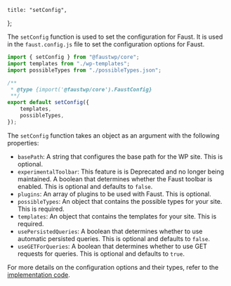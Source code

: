 	title: "setConfig",
};

The `setConfig` function is used to set the configuration for Faust. It is used in the `faust.config.js` file to set the configuration options for Faust.

```js {12} title="faust.config.js"
import { setConfig } from "@faustwp/core";
import templates from "./wp-templates";
import possibleTypes from "./possibleTypes.json";

/**
 * @type {import('@faustwp/core').FaustConfig}
 **/
export default setConfig({
	templates,
	possibleTypes,
});
```

The `setConfig` function takes an object as an argument with the following properties:

- `basePath`: A string that configures the base path for the WP site. This is optional.
- `experimentalToolbar`: This feature is is Deprecated and no longer being maintained. A boolean that determines whether the Faust toolbar is enabled. This is optional and defaults to `false`.
- `plugins`: An array of plugins to be used with Faust. This is optional.
- `possibleTypes`: An object that contains the possible types for your site. This is required.
- `templates`: An object that contains the templates for your site. This is required.
- `usePersistedQueries`: A boolean that determines whether to use automatic persisted queries. This is optional and defaults to `false`.
- `useGETForQueries`: A boolean that determines whether to use GET requests for queries. This is optional and defaults to `true`.

For more details on the configuration options and their types, refer to the [implementation code](https://github.com/wpengine/faustjs/blob/canary/packages/faustwp-core/src/config/index.ts).
